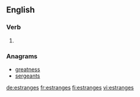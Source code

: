 ==English==

===Verb===
{{head|en}}

# {{en-third-person singular of|estrange}}

===Anagrams===
* [[greatness#English|greatness]]
* [[sergeants#English|sergeants]]

[[de:estranges]]
[[fr:estranges]]
[[fi:estranges]]
[[vi:estranges]]